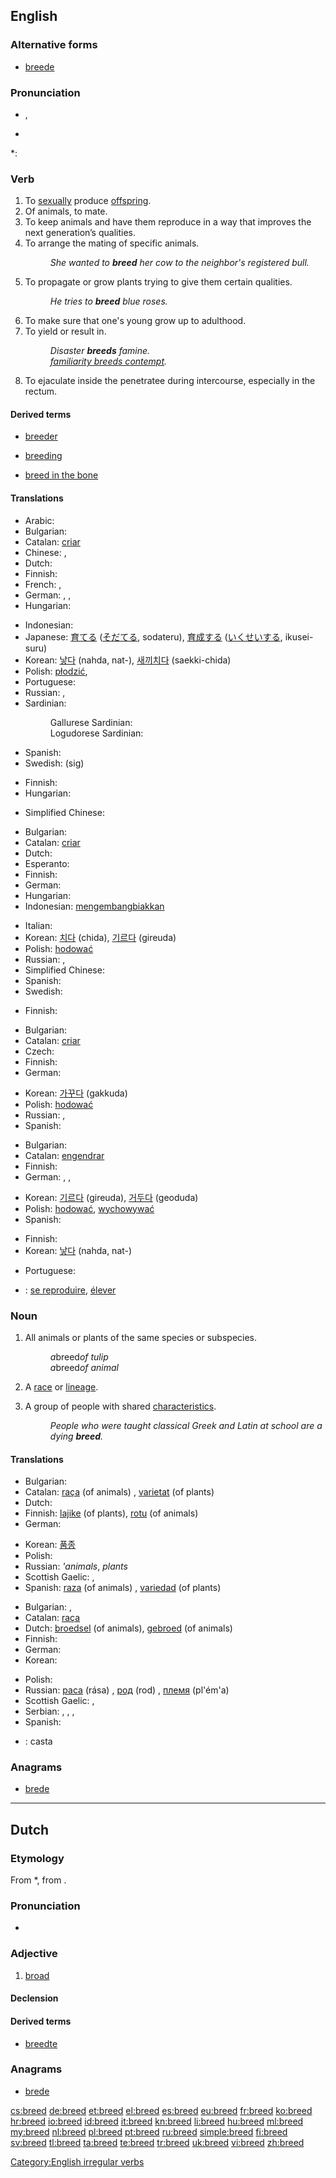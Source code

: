 ==English==

===Alternative forms===
* [[breede]] {{qualifier|archaic}}

===Pronunciation===
* {{IPA|/briːd/}}, {{X-SAMPA|/bri:d/}}
* {{audio|en-us-breed.ogg|Audio (US)}}

*: {{rhymes|iːd}}

===Verb===
{{en-verb|breeds|breeding|bred}}

# To [[sexually]] produce [[offspring]].
# Of animals, to mate.
# To keep animals and have them reproduce in a way that improves the next generation’s qualities.
# To arrange the mating of specific animals.
#: ''She wanted to '''breed''' her cow to the neighbor's registered bull.''
# To propagate or grow plants trying to give them certain qualities.
#: ''He tries to '''breed''' blue roses.''
# To make sure that one's young grow up to adulthood.
# To yield or result in.
#: ''Disaster '''breeds''' famine.''
#: ''[[familiarity breeds contempt]].''
# {{LGBT}} To ejaculate inside the penetratee during intercourse, especially in the rectum.

====Derived terms====
{{rel-top3|Terms derived from ''breed''}}
* [[breeder]]
{{rel-mid3}}
* [[breeding]]
{{rel-mid3}}
* [[breed in the bone]]
{{rel-bottom}}

====Translations====
{{trans-top|to sexually produce offspring}}
* Arabic: {{t|ar|ربى|tr=rabbaa}}
* Bulgarian: {{t+|bg|отглеждам}}
* Catalan: [[criar]]
* Chinese: {{t|cmn|繁殖|tr=fánzhí|sc=Hani}}, {{t|cmn|培育|tr=péiyù|sc=Hani}}
* Dutch: {{t+|nl|broeden}}
* Finnish: {{t+|fi|lisääntyä}}
* French: {{t|fr|se reproduire}},  {{t+|fr|engendrer}}
* German: {{t+|de|aufziehen}},  {{t+|de|erzeugen}},  {{t+|de|züchten}}
* Hungarian: {{t|hu|nemz}}
{{trans-mid}}
* Indonesian: {{t+|id|besar|alt=membesarkan|xs=Indonesian}}
* Japanese: [[育てる]] ([[そだてる]], sodateru), [[育成]]する ([[いくせい]]する, ikusei-suru)
* Korean: [[낳다]] (nahda, nat-), [[새끼]][[치다]] (saekki-chida)
* Polish: [[płodzić]],  {{t|pl|rozmnażać się}}
* Portuguese: {{t+|pt|procriar}}
* Russian: {{t|ru|плодиться|sc=Cyrl|tr=plodít'sja}}, {{t|ru|размножаться|sc=Cyrl|tr=razmnožát'sja}}
* Sardinian:
*: Gallurese Sardinian: {{tø|sdn|allià }}
*: Logudorese Sardinian: {{tø|src|pesare }}
* Spanish: {{t+|es|criar}}
* Swedish: {{t|sv|föröka}} (sig)
{{trans-bottom}}

{{trans-top|of animals, to mate}}
* Finnish: {{t+|fi|paritella}}
* Hungarian: {{t|hu|szaporodik}}
{{trans-mid}}
* Simplified Chinese: {{tø|zh-cn|配种}}
{{trans-bottom}}

{{trans-top|to keep animals and have them reproduce}}
* Bulgarian: {{t+|bg|развъждам}}
* Catalan: [[criar]]
* Dutch: {{t+|nl|fokken}}
* Esperanto: {{t|eo|bredi}}
* Finnish: {{t+|fi|jalostaa}}
* German: {{t+|de|züchten}}
* Hungarian: {{t+|hu|tenyészt}}
* Indonesian: [[kembang-biak|mengembangbiakkan]]
{{trans-mid}}
* Italian: {{t-|it|allevare}} 
* Korean: [[치다]] (chida), [[기르다]] (gireuda)
* Polish: [[hodować]]
* Russian: {{t|ru|разводить|sc=Cyrl|tr=razvodít'}} {{impf}}, {{t|ru|развести|sc=Cyrl|tr=razvestí}} {{pf.}}
* Simplified Chinese: {{tø|zh-cn|育种}}
* Spanish: {{t+|es|criar}}
* Swedish: {{t|sv|avla}}
{{trans-bottom}}

{{trans-top|trans-top|to arrange mating of animals}}
* Finnish: {{t-|fi|astuttaa}}
{{trans-mid}}
{{trans-bottom}}

{{trans-top|to propagate or grow plants}}
* Bulgarian: {{t|bg|отглеждам}}
* Catalan: [[criar]]
* Czech: {{t-|cs|šlechtit}}
* Finnish: {{t+|fi|jalostaa}}
* German: {{t+|de|züchten}}
{{trans-mid}}
* Korean: [[가꾸다]] (gakkuda)
* Polish: [[hodować]]
* Russian: {{t|ru|разводить|sc=Cyrl|tr=razvodít'}} {{impf}}, {{t|ru|развести|sc=Cyrl|tr=razvestí}} {{pf.}}
* Spanish: {{t+|es|criar}}
{{trans-bottom}}

{{trans-top|to make sure that one's young grow up to adulthood}}
* Bulgarian: {{t+|bg|пораждам}}
* Catalan: [[engendrar]]
* Finnish: {{t+|fi|kasvattaa}}
* German: {{t+|de|erzeugen}}, {{t+|de|hervorrufen}}, {{t+|de|verursachen}}
{{trans-mid}}
* Korean: [[기르다]] (gireuda), [[거두다]] (geoduda)
* Polish: [[hodować]], [[wychowywać]]
* Spanish: {{t-|es|engendrar}}
{{trans-bottom}}

{{trans-top|to yield or result in}}
* Finnish: {{t+|fi|synnyttää}}
* Korean: [[낳다]] (nahda, nat-)
{{trans-mid}}
* Portuguese: {{t|pt|gerar}}
{{trans-bottom}}

{{checktrans-top}}
* {{ttbc|fr}}: [[reproduire|se reproduire]], [[élever]]
{{trans-bottom}}

===Noun===
{{en-noun}}

# All animals or plants of the same species or subspecies.
#: ''a ''breed'' of tulip''
#: ''a ''breed'' of animal''
# A [[race]] or [[lineage]].
# {{informal}} A group of people with shared [[characteristic]]s.
#: ''People who were taught classical Greek and Latin at school are a dying '''breed'''.''

====Translations====
{{trans-top|all animals or plants of the same species or subspecies}}
* Bulgarian: {{t+|bg|порода|f}}
* Catalan: [[raça]] (of animals) {{f}}, [[varietat]] (of plants) {{f}}
* Dutch: {{t-|nl|variëteit|f}}
* Finnish: [[lajike]] (of plants), [[rotu]] (of animals)
* German: {{t+|de|Rasse|f}}
{{trans-mid}}
* Korean: [[품종]]
* Polish: {{t+|pl|gatunek|m}}
* Russian: {{t+|ru|порода|f|tr=poróda}} '''animals'', {{t|ru|сорт|m|sc=Cyrl|tr=sort}} ''plants''
* Scottish Gaelic: {{t-|gd|gnè|f|xs=Scottish Gaelic}},  {{t-|gd|seòrsa|m|xs=Scottish Gaelic}}
* Spanish: [[raza]] (of animals) {{f}}, [[variedad]] (of plants) {{f}}
{{trans-bottom}}

{{trans-top|race or lineage}}
* Bulgarian: {{t+|bg|род|m}}, {{t+|bg|произход|m}}
* Catalan: [[raça]] {{f}}
* Dutch: [[broedsel]] {{n}} (of animals), [[gebroed]] {{n}} (of animals)
* Finnish: {{t-|fi|rotu}}
* German: {{t+|de|Rasse|f}}
* Korean: {{t+|ko|계통|sc=Hang}}
{{trans-mid}}
* Polish: {{t+|pl|rasa|f}}
* Russian: [[раса]] (rása) {{f}}, [[род]] (rod) {{m}}, [[племя]] (pl'ém'a) {{n}}
* Scottish Gaelic: {{t-|gd|gnè|f|xs=Scottish Gaelic}},  {{t-|gd|seòrsa|m|xs=Scottish Gaelic}}
* Serbian: {{t-|sr|rasa}}, {{t-|sr|soj|m}}, {{t-|sr|pasmina|f}}, {{t-|sr|loza|f}}
* Spanish: {{t+|es|raza|f}}
{{trans-bottom}}

{{checktrans-top}}
* {{ttbc|es}}: casta {{m}}
{{trans-bottom}}

===Anagrams===
* [[brede#English|brede]]

[[Category:English irregular verbs]]

----

==Dutch==

===Etymology===
From {{etyl|odt|nl}} *{{term||brēd|lang=odt}}, from {{proto|Germanic|braidaz|lang=nl}}.

===Pronunciation===
* {{audio|Nl-breed.ogg|audio}}

===Adjective===
{{nl-adj|breder}}

# [[broad]]

====Declension====
{{nl-decl-adj|brede}}

====Derived terms====
* [[breedte]]

===Anagrams===
* [[brede#Dutch|brede]]

[[cs:breed]]
[[de:breed]]
[[et:breed]]
[[el:breed]]
[[es:breed]]
[[eu:breed]]
[[fr:breed]]
[[ko:breed]]
[[hr:breed]]
[[io:breed]]
[[id:breed]]
[[it:breed]]
[[kn:breed]]
[[li:breed]]
[[hu:breed]]
[[ml:breed]]
[[my:breed]]
[[nl:breed]]
[[pl:breed]]
[[pt:breed]]
[[ru:breed]]
[[simple:breed]]
[[fi:breed]]
[[sv:breed]]
[[tl:breed]]
[[ta:breed]]
[[te:breed]]
[[tr:breed]]
[[uk:breed]]
[[vi:breed]]
[[zh:breed]]